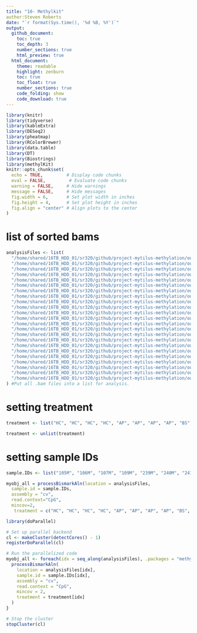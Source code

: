 ```yaml
---
title: "10- Methylkit"
author:Steven Roberts
date: "`r format(Sys.time(), '%d %B, %Y')`" 
output: 
  github_document:
    toc: true
    toc_depth: 3
    number_sections: true
    html_preview: true
  html_document:
    theme: readable
    highlight: zenburn
    toc: true
    toc_float: true
    number_sections: true
    code_folding: show
    code_download: true
---
```


```r
library(knitr)
library(tidyverse)
library(kableExtra)
library(DESeq2)
library(pheatmap)
library(RColorBrewer)
library(data.table)
library(DT)
library(Biostrings)
library(methylKit)
knitr::opts_chunk$set(
  echo = TRUE,         # Display code chunks
  eval = FALSE,         # Evaluate code chunks
  warning = FALSE,     # Hide warnings
  message = FALSE,     # Hide messages
  fig.width = 6,       # Set plot width in inches
  fig.height = 4,      # Set plot height in inches
  fig.align = "center" # Align plots to the center
)
```

# list of sorted bams

```r
analysisFiles <- list(
  "/home/shared/16TB_HDD_01/sr320/github/project-mytilus-methylation/output/09-meth-quant/105M_pe.deduplicated.sorted.bam",
  "/home/shared/16TB_HDD_01/sr320/github/project-mytilus-methylation/output/09-meth-quant/106M_pe.deduplicated.sorted.bam",
  "/home/shared/16TB_HDD_01/sr320/github/project-mytilus-methylation/output/09-meth-quant/107M_pe.deduplicated.sorted.bam",
  "/home/shared/16TB_HDD_01/sr320/github/project-mytilus-methylation/output/09-meth-quant/109M_pe.deduplicated.sorted.bam",
  "/home/shared/16TB_HDD_01/sr320/github/project-mytilus-methylation/output/09-meth-quant/239M_pe.deduplicated.sorted.bam",
  "/home/shared/16TB_HDD_01/sr320/github/project-mytilus-methylation/output/09-meth-quant/240M_pe.deduplicated.sorted.bam",
  "/home/shared/16TB_HDD_01/sr320/github/project-mytilus-methylation/output/09-meth-quant/241M_pe.deduplicated.sorted.bam",
  "/home/shared/16TB_HDD_01/sr320/github/project-mytilus-methylation/output/09-meth-quant/242M_pe.deduplicated.sorted.bam",
  "/home/shared/16TB_HDD_01/sr320/github/project-mytilus-methylation/output/09-meth-quant/269M_pe.deduplicated.sorted.bam",
  "/home/shared/16TB_HDD_01/sr320/github/project-mytilus-methylation/output/09-meth-quant/270M_pe.deduplicated.sorted.bam",
  "/home/shared/16TB_HDD_01/sr320/github/project-mytilus-methylation/output/09-meth-quant/271M_pe.deduplicated.sorted.bam",
  "/home/shared/16TB_HDD_01/sr320/github/project-mytilus-methylation/output/09-meth-quant/272M_pe.deduplicated.sorted.bam",
  "/home/shared/16TB_HDD_01/sr320/github/project-mytilus-methylation/output/09-meth-quant/69M_pe.deduplicated.sorted.bam",
  "/home/shared/16TB_HDD_01/sr320/github/project-mytilus-methylation/output/09-meth-quant/70M_pe.deduplicated.sorted.bam",
  "/home/shared/16TB_HDD_01/sr320/github/project-mytilus-methylation/output/09-meth-quant/71M_pe.deduplicated.sorted.bam",
  "/home/shared/16TB_HDD_01/sr320/github/project-mytilus-methylation/output/09-meth-quant/72M_pe.deduplicated.sorted.bam",
  "/home/shared/16TB_HDD_01/sr320/github/project-mytilus-methylation/output/09-meth-quant/78M_pe.deduplicated.sorted.bam",
  "/home/shared/16TB_HDD_01/sr320/github/project-mytilus-methylation/output/09-meth-quant/79M_pe.deduplicated.sorted.bam",
  "/home/shared/16TB_HDD_01/sr320/github/project-mytilus-methylation/output/09-meth-quant/80M_pe.deduplicated.sorted.bam",
  "/home/shared/16TB_HDD_01/sr320/github/project-mytilus-methylation/output/09-meth-quant/81M_pe.deduplicated.sorted.bam",
  "/home/shared/16TB_HDD_01/sr320/github/project-mytilus-methylation/output/09-meth-quant/92M_pe.deduplicated.sorted.bam",
  "/home/shared/16TB_HDD_01/sr320/github/project-mytilus-methylation/output/09-meth-quant/94M_pe.deduplicated.sorted.bam",
  "/home/shared/16TB_HDD_01/sr320/github/project-mytilus-methylation/output/09-meth-quant/95M_pe.deduplicated.sorted.bam"
) #Put all .bam files into a list for analysis.
```


# setting treatment

```r
treatment <- list("HC", "HC", "HC", "HC", "AP", "AP", "AP", "AP", "BS", "BS", "BS", "BS", "EB", "EB", "EB", "EB", "SA", "SA", "SA", "SA", "SC", "SC", "SC")
```

```r
treatment <- unlist(treatment)
```

# setting sample IDs

```r
sample.IDs <- list("105M", "106M", "107M", "109M", "239M", "240M", "241M", "242M", "269M", "270M", "271M", "272M", "69M", "70M", "71M", "72M", "78M", "79M", "80M", "81M", "92M", "94M", "95M") #Create list of sample IDs
```


```r
myobj_all = processBismarkAln(location = analysisFiles,
  sample.id = sample.IDs,
  assembly = "cv",
  read.context="CpG",
  mincov=2,
   treatment = c("HC", "HC", "HC", "HC", "AP", "AP", "AP", "AP", "BS", "BS", "BS", "BS", "EB", "EB", "EB", "EB", "SA", "SA", "SA", "SA", "SC", "SC", "SC"))
```



```r
library(doParallel)

# Set up parallel backend
cl <- makeCluster(detectCores() - 1)
registerDoParallel(cl)

# Run the parallelized code
myobj_all <- foreach(idx = seq_along(analysisFiles), .packages = "methylKit") %dopar% {
  processBismarkAln(
    location = analysisFiles[idx],
    sample.id = sample.IDs[idx],
    assembly = "cv",
    read.context = "CpG",
    mincov = 2,
    treatment = treatment[idx]
  )
}

# Stop the cluster
stopCluster(cl)
```



